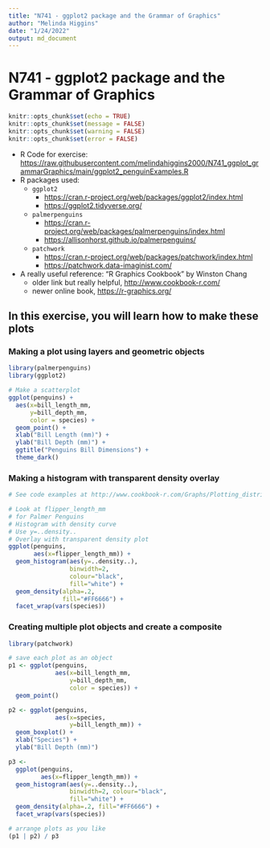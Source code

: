 ```yaml
---
title: "N741 - ggplot2 package and the Grammar of Graphics"
author: "Melinda Higgins"
date: "1/24/2022"
output: md_document
---
```


# N741 - ggplot2 package and the Grammar of Graphics

```r
knitr::opts_chunk$set(echo = TRUE)
knitr::opts_chunk$set(message = FALSE)
knitr::opts_chunk$set(warning = FALSE)
knitr::opts_chunk$set(error = FALSE)
```

* R Code for exercise: [https://raw.githubusercontent.com/melindahiggins2000/N741_ggplot_grammarGraphics/main/ggplot2_penguinExamples.R](https://raw.githubusercontent.com/melindahiggins2000/N741_ggplot_grammarGraphics/main/ggplot2_penguinExamples.R)
* R packages used:
    - `ggplot2`
        * [https://cran.r-project.org/web/packages/ggplot2/index.html](https://cran.r-project.org/web/packages/ggplot2/index.html)
        * [https://ggplot2.tidyverse.org/](https://ggplot2.tidyverse.org/)
    - `palmerpenguins`
        * [https://cran.r-project.org/web/packages/palmerpenguins/index.html](https://cran.r-project.org/web/packages/palmerpenguins/index.html)
        * [https://allisonhorst.github.io/palmerpenguins/](https://allisonhorst.github.io/palmerpenguins/)
    - `patchwork`
        * [https://cran.r-project.org/web/packages/patchwork/index.html](https://cran.r-project.org/web/packages/patchwork/index.html)
        * [https://patchwork.data-imaginist.com/](https://patchwork.data-imaginist.com/)
* A really useful reference: "R Graphics Cookbook" by Winston Chang
    - older link but really helpful, [http://www.cookbook-r.com/](http://www.cookbook-r.com/)
    - newer online book, [https://r-graphics.org/](https://r-graphics.org/)

## In this exercise, you will learn how to make these plots

### Making a plot using layers and geometric objects

```r
library(palmerpenguins)
library(ggplot2)

# Make a scatterplot
ggplot(penguins) + 
  aes(x=bill_length_mm, 
      y=bill_depth_mm, 
      color = species) + 
  geom_point() +
  xlab("Bill Length (mm)") +
  ylab("Bill Depth (mm)") +
  ggtitle("Penguins Bill Dimensions") +
  theme_dark()
```

### Making a histogram with transparent density overlay

```r
# See code examples at http://www.cookbook-r.com/Graphs/Plotting_distributions_(ggplot2)/

# Look at flipper_length_mm
# for Palmer Penguins
# Histogram with density curve
# Use y=..density..
# Overlay with transparent density plot
ggplot(penguins, 
       aes(x=flipper_length_mm)) + 
  geom_histogram(aes(y=..density..),      
                 binwidth=2,
                 colour="black", 
                 fill="white") +
  geom_density(alpha=.2, 
               fill="#FF6666") +
  facet_wrap(vars(species))
```

### Creating multiple plot objects and create a composite

```r
library(patchwork)

# save each plot as an object
p1 <- ggplot(penguins, 
             aes(x=bill_length_mm, 
                 y=bill_depth_mm, 
                 color = species)) +
  geom_point()  

p2 <- ggplot(penguins, 
             aes(x=species, 
                 y=bill_length_mm)) + 
  geom_boxplot() + 
  xlab("Species") +   
  ylab("Bill Depth (mm)")

p3 <- 
  ggplot(penguins, 
         aes(x=flipper_length_mm)) + 
  geom_histogram(aes(y=..density..),      
                 binwidth=2, colour="black", 
                 fill="white") +
  geom_density(alpha=.2, fill="#FF6666") +
  facet_wrap(vars(species))

# arrange plots as you like
(p1 | p2) / p3
```

